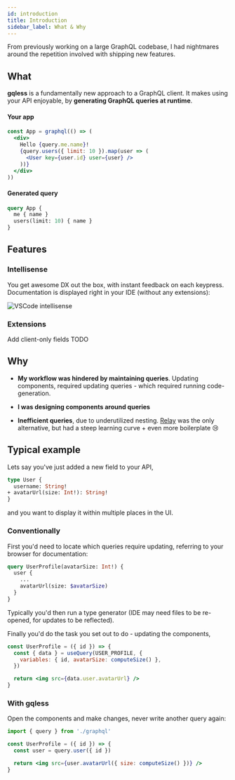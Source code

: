 ```yaml
---
id: introduction
title: Introduction
sidebar_label: What & Why
---
```


From previously working on a large GraphQL codebase, I had nightmares around the repetition involved with shipping new features.

## What

**gqless** is a fundamentally new approach to a GraphQL client. It makes using your API enjoyable, by **generating GraphQL queries at runtime**.

#### Your app

```jsx
const App = graphql(() => (
  <div>
    Hello {query.me.name}!
    {query.users({ limit: 10 }).map(user => (
      <User key={user.id} user={user} />
    ))}
  </div>
))
```

#### Generated query

<!--prettier-ignore -->
```graphql
query App {
  me { name }
  users(limit: 10) { name }
}
```

## Features

### Intellisense

You get awesome DX out the box, with instant feedback on each keypress. Documentation is displayed right in your IDE (without any extensions):

![VSCode intellisense](https://i.imgur.com/WQcf4iU.png)

### Extensions

Add client-only fields TODO

## Why

- **My workflow was hindered by maintaining queries**. Updating components, required updating queries - which required running code-generation.

- **I was designing components around queries**

- **Inefficient queries**, due to underutilized nesting. [Relay](https://relay.dev) was the only alternative, but had a steep learning curve + even more boilerplate 😢

## Typical example

Lets say you've just added a new field to your API,

```graphql
type User {
  username: String!
+ avatarUrl(size: Int!): String!
}
```

and you want to display it within multiple places in the UI.

### Conventionally

First you'd need to locate which queries require updating, referring to your browser for documentation:

```graphql
query UserProfile(avatarSize: Int!) {
  user {
    ...
    avatarUrl(size: $avatarSize)
  }
}
```

Typically you'd then run a type generator (IDE may need files to be re-opened, for updates to be reflected).

Finally you'd do the task you set out to do - updating the components,

```jsx
const UserProfile = ({ id }) => {
  const { data } = useQuery(USER_PROFILE, {
    variables: { id, avatarSize: computeSize() },
  })

  return <img src={data.user.avatarUrl} />
}
```

### With gqless

Open the components and make changes, never write another query again:

```jsx
import { query } from './graphql'

const UserProfile = ({ id }) => {
  const user = query.user({ id })

  return <img src={user.avatarUrl({ size: computeSize() })} />
}
```
